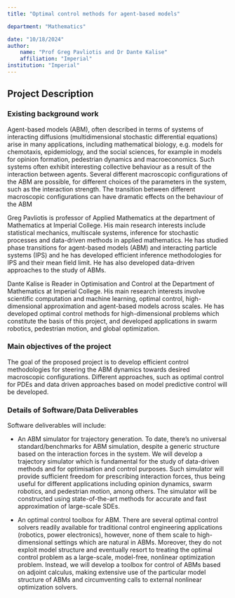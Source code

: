 ```yaml
---
title: "Optimal control methods for agent-based models"

department: "Mathematics"

date: "10/18/2024"
author: 
    name: "Prof Greg Pavliotis and Dr Dante Kalise"
    affiliation: "Imperial"
institution: "Imperial"
---
```


## Project Description

### Existing background work

Agent-based models (ABM), often described in terms of systems of interacting diffusions (multidimensional stochastic differential equations) arise in many applications, including mathematical biology, e.g. models for chemotaxis, epidemiology,  and the social sciences, for example in models for opinion formation, pedestrian dynamics and macroeconomics. Such systems often exhibit interesting collective behaviour as a result of the interaction between agents. Several different macroscopic configurations of the ABM are possible, for different choices of the parameters in the system, such as the interaction strength. The transition between different macroscopic configurations can have dramatic effects on the behaviour of the ABM

Greg Pavliotis is professor of Applied Mathematics at the department of Mathematics at Imperial College. His main research interests include statistical mechanics, multiscale systems, inference for stochastic processes and data-driven methods in applied mathematics. He has studied phase transitions for agent-based models (ABM) and interacting particle systems (IPS) and he has developed efficient inference methodologies for IPS and their mean field limit. He has also developed data-driven approaches to the study of ABMs.

Dante Kalise is Reader in Optimisation and Control at the Department of Mathematics at Imperial College. His main research interests involve scientific computation and machine learning, optimal control, high-dimensional approximation and agent-based models across scales. He has developed optimal control methods for  high-dimensional problems which constitute the basis of this project, and developed applications in swarm robotics, pedestrian motion, and global optimization.

### Main objectives of the project
The goal of the proposed project is to develop efficient control methodologies for steering the ABM dynamics towards desired macroscopic configurations. Different approaches, such as optimal control for PDEs and data driven approaches based on model predictive control will be developed. 


### Details of Software/Data Deliverables

Software deliverables will include:

- An ABM simulator for trajectory generation. To date, there’s no universal standard/benchmarks for ABM simulation, despite a generic structure based on the interaction forces in the system. We will develop a trajectory simulator which is fundamental for the study of data-driven methods and for optimisation and control purposes. Such simulator will provide sufficient freedom for prescribing interaction forces, thus being useful for different applications including opinion dynamics, swarm robotics, and pedestrian motion, among others.  The simulator will be constructed using state-of-the-art methods for accurate and fast approximation of large-scale SDEs.

- An optimal control toolbox for ABM. There are several optimal control solvers readily available for traditional control engineering applications (robotics, power electronics), however, none of them scale to high-dimensional settings which are natural in ABMs. Moreover, they do not exploit model structure and eventually resort to treating the optimal control problem as a large-scale, model-free, nonlinear optimization problem. Instead, we will develop a toolbox for control of ABMs based on adjoint calculus, making extensive use of the particular model structure of ABMs and circumventing calls to external nonlinear optimization solvers.
